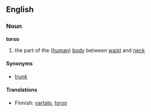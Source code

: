 ==English==

===Noun===
'''torso'''
#the part of the ([[human]]) [[body]] between [[waist]] and [[neck]]

====Synonyms====
*[[trunk]]

====Translations====
*Finnish: [[vartalo]], [[torso]]